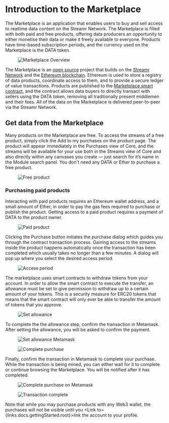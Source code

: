


# Introduction to the Marketplace
The <Link to={links.marketplace.main}>Marketplace</Link> is an application that enables users to buy and sell access to realtime data content on the Streamr Network. The Marketplace is filled with both paid and free products, offering data producers an opportunity to either monetise their data or make it freely available to everyone. Products have time-based subscription periods, and the currency used on the Marketplace is the <Link to={links.docs.dataToken.root}>DATA token</Link>.

<figure>
    <picture>
      <img
        src={MarketplaceOverview}
        srcSet={`${MarketplaceOverview2x} 2x`}
        alt="Marketplace Overview"
      />
    </picture>
</figure>

The Marketplace is an <a href="https://github.com/streamr-dev/streamr-platform" target="_blank">open source</a> project that builds on the <a href="https://streamr.com/network" target="_blank">Streamr Network</a> and the <a href="https://www.ethereum.org" target="_blank">Ethereum blockchain</a>. Ethereum is used to store a registry of data products, coordinate access to them, and to provide a secure ledger of value transactions. Products are published to the <a href="https://etherscan.io/address/0xa10151d088f6f2705a05d6c83719e99e079a61c1" target="_blank">Marketplace smart contract</a>, and the contract allows data buyers to directly transact with sellers using the DATA token, removing all traditionally present middlemen and their fees. All of the data on the Marketplace is delivered peer-to-peer via the Streamr Network.

## Get data from the Marketplace
Many products on the Marketplace are free. To access the streams of a free product, simply click the <span className={docsStyles.streamrHighlight}>Add to my purchases</span> on the product page. The product will appear immediately in the Purchases view of Core, and the streams will be available for your use both in the Streams view of Core and also directly within any canvases you create — just search for it’s name in the Module search panel. You don't need any DATA or Ether to purchase a free product.

<figure>
    <picture>
      <img
        src={FreeProduct}
        srcSet={`${FreeProduct2x} 2x`}
        alt="Free product"
      />
    </picture>
</figure>

### Purchasing paid products
Interacting with paid products requires an Ethereum wallet address, and a small amount of Ether, in order to pay the gas fees required to purchase or publish the product. Getting access to a paid product requires a payment of DATA to the product owner.

<figure>
    <picture>
      <img
        src={PaidProduct}
        srcSet={`${PaidProduct2x} 2x`}
        alt="Paid product"
      />
    </picture>
</figure>

Clicking the <span className={docsStyles.streamrHighlight}>Purchase</span> button initiates the purchase dialog which guides you through the contract transaction process. Gaining access to the streams inside the product happens automatically once the transaction has been completed which usually takes no longer than a few minutes. A dialog will pop up where you select the desired access period.

<figure>
    <picture>
      <img
        src={AccessPeriod}
        srcSet={`${AccessPeriod2x} 2x`}
        alt="Access period"
      />
    </picture>
</figure>

The marketplace uses smart contracts to withdraw tokens from your account. In order to allow the smart contract to execute the transfer, an allowance must be set to give permission to withdraw up to a certain amount of your tokens. This is a security measure for ERC20 tokens that means that the smart contract will only ever be able to transfer the amount of tokens that you approve.

<figure>
    <picture>
      <img
        src={SetAllowance}
        srcSet={`${SetAllowance2x} 2x`}
        alt="Set allowance"
      />
    </picture>
</figure>

To complete the the allowance step, confirm the transaction in Metamask. After setting the allowance, you will be asked to confirm the payment.

<figure>
    <picture>
      <img
        src={SetAllowanceMetamask}
        srcSet={`${SetAllowanceMetamask2x} 2x`}
        alt="Set allowance Metamask"
      />
    </picture>
</figure>

<figure>
    <picture>
      <img
        src={CompletePurchase}
        srcSet={`${CompletePurchase2x} 2x`}
        alt="Complete purchase"
      />
    </picture>
</figure>

Finally, confirm the transaction in Metamask to complete your purchase. While the transaction is being mined, you can either wait for it to complete or continue browsing the Marketplace. You will be notified after it has completed.

<figure>
    <picture>
      <img
        src={CompletePurchaseMetamask}
        srcSet={`${CompletePurchaseMetamask2x} 2x`}
        alt="Complete purchase on Metamask"
      />
    </picture>
</figure>

<figure>
    <picture>
      <img
        src={TransactionComplete}
        srcSet={`${TransactionComplete2x} 2x`}
        alt="Transaction complete"
      />
    </picture>
</figure>

Note that while you may purchase products with any Web3 wallet, the purchases will not be visible until you <Link to={links.docs.gettingStarted.root}>link the account to your profile</Link>.
